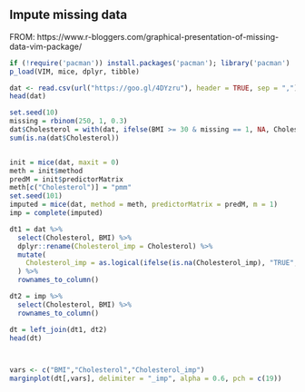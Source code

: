 ## Impute missing data

FROM: https://www.r-bloggers.com/graphical-presentation-of-missing-data-vim-package/

```r
if (!require('pacman')) install.packages('pacman'); library('pacman')
p_load(VIM, mice, dplyr, tibble)

dat <- read.csv(url("https://goo.gl/4DYzru"), header = TRUE, sep = ",")
head(dat)

set.seed(10)
missing = rbinom(250, 1, 0.3)
dat$Cholesterol = with(dat, ifelse(BMI >= 30 & missing == 1, NA, Cholesterol))
sum(is.na(dat$Cholesterol))


init = mice(dat, maxit = 0) 
meth = init$method
predM = init$predictorMatrix
meth[c("Cholesterol")] = "pmm" 
set.seed(101)
imputed = mice(dat, method = meth, predictorMatrix = predM, m = 1)
imp = complete(imputed)

dt1 = dat %>% 
  select(Cholesterol, BMI) %>% 
  dplyr::rename(Cholesterol_imp = Cholesterol) %>% 
  mutate(
    Cholesterol_imp = as.logical(ifelse(is.na(Cholesterol_imp), "TRUE", "FALSE"))
  ) %>% 
  rownames_to_column()

dt2 = imp %>% 
  select(Cholesterol, BMI) %>% 
  rownames_to_column()

dt = left_join(dt1, dt2)
head(dt)



vars <- c("BMI","Cholesterol","Cholesterol_imp")
marginplot(dt[,vars], delimiter = "_imp", alpha = 0.6, pch = c(19))


```

